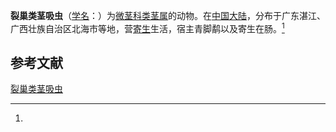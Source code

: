 {{Speciesbox
| name = 裂巢类茎吸虫
| status = 
| status_system = 
| image = 
| genus = Microphalloides
| species = ovariolobatus
| authority = (Ke, 1978)<ref name='id10173'>{{cite web| url =http://www.bioinfo.cn/db05/BjdwSpecies.php?action=view&id=10173| title =裂巢类茎吸虫| work =《中国动物物种编目数据库》| publisher =中国科学院微生物研究所| author =中国科学院动物研究所| accessdate =2009-04-16| deadurl =yes| archiveurl =https://web.archive.org/web/20160305020255/http://www.bioinfo.cn/db05/BjdwSpecies.php?action=view&id=10173| archivedate =2016-03-05| df =}}</ref>
}}

'''裂巢类茎吸虫'''（[[学名|学名]]：{{lang|la|''Microphalloides ovariolobatus''}}）为[[微茎科|微茎科]][[类茎属|类茎属]]的动物。在[[中国大陆|中国大陆]]，分布于广东湛江、广西壮族自治区北海市等地，营[[寄生|寄生]]生活，宿主青脚鹬以及寄生在肠。<ref name='id10173'/>

== 参考文献 ==
{{reflist}}

{{Wikispecies|Microphalloides ovariolobatus}}
{{Taxonbar|from=Q15230460}}

[[Category:类茎属|裂巢类茎吸虫]]


{{吸虫小作品}}